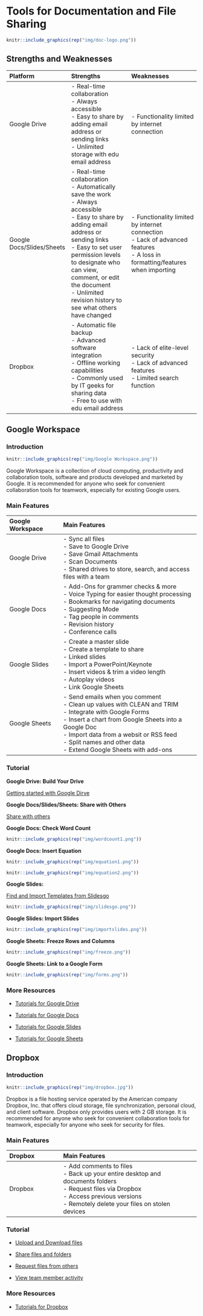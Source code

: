 # Tools for Documentation and File Sharing

```r
knitr::include_graphics(rep("img/doc-logo.png"))
```

## Strengths and Weaknesses

| Platform | Strengths | Weaknesses |
| :--- | :------- | :------- |
| Google Drive | - Real-time collaboration<br>- Always accessible<br>- Easy to share by adding email address or sending links<br>- Unlimited storage with edu email address | - Functionality limited by internet connection |
| Google Docs/Slides/Sheets | - Real-time collaboration<br>- Automatically save the work<br>- Always accessible<br>- Easy to share by adding email address or sending links<br>- Easy to set user permission levels to designate who can view, comment, or edit the document<br>- Unlimited revision history to see what others have changed | - Functionality limited by internet connection<br>- Lack of advanced features<br>- A loss in formatting/features when importing |
| Dropbox | - Automatic file backup<br>- Advanced software integration<br>- Offline working capabilities<br>- Commonly used by IT geeks for sharing data<br>- Free to use with edu email address | - Lack of elite-level security<br>- Lack of advanced features<br>- Limited search function |

## Google Workspace
<a id="Google Workspace"> </a>

### Introduction

```r
knitr::include_graphics(rep("img/Google Workspace.png"))
```

Google Workspace is a collection of cloud computing, productivity and collaboration tools, software and products developed and marketed by Google. It is recommended for anyone who seek for convenient collaboration tools for teamwork, especially for existing Google users.     

### Main Features

| Google Workspace | Main Features |
| :--- | :--------- |
| Google Drive | - Sync all files<br>- Save to Google Drive<br>- Save Gmail Attachments<br>- Scan Documents <br>- Shared drives to store, search, and access files with a team |
| Google Docs | - Add-Ons for grammer checks & more<br>- Voice Typing for easier thought processing<br>- Bookmarks for navigating documents<br>- Suggesting Mode<br>- Tag people in comments<br>- Revision history<br>- Conference calls |
| Google Slides | - Create a master slide<br>- Create a template to share<br>- Linked slides<br>- Import a PowerPoint/Keynote<br>- Insert videos & trim a video length<br>- Autoplay videos<br>- Link Google Sheets |
| Google Sheets | - Send emails when you comment<br>- Clean up values with CLEAN and TRIM<br>- Integrate with Google Forms<br>- Insert a chart from Google Sheets into a Google Doc<br>- Import data from a websit or RSS feed<br>- Split names and other data<br>- Extend Google Sheets with add-ons|

### Tutorial

**Google Drive: Build Your Drive**

[Getting started with Google Dirve](https://youtu.be/P7555XLfHgs)

**Google Docs/Slides/Sheets: Share with Others**

[Share with others](https://youtu.be/25CtYkqamIA)
  
**Google Docs: Check Word Count**
  
```r
knitr::include_graphics(rep("img/wordcount1.png"))
```

**Google Docs: Insert Equation**
  
```r
knitr::include_graphics(rep("img/equation1.png"))
```

```r
knitr::include_graphics(rep("img/equation2.png"))
```

**Google Slides:**

[Find and Import Templates from Slidesgo](https://slidesgo.com)
  
 ```r
knitr::include_graphics(rep("img/slidesgo.png"))
```
**Google Slides: Import Slides **
  
 ```r
knitr::include_graphics(rep("img/importslides.png"))
```  
**Google Sheets: Freeze Rows and Columns**

 ```r
knitr::include_graphics(rep("img/freeze.png"))
```

**Google Sheets: Link to a Google Form**

 ```r
knitr::include_graphics(rep("img/forms.png"))
```  

### More Resources

* [Tutorials for Google Drive](https://talkbitz.com/google-drive-features/)

* [Tutorials for Google Docs](https://blog.hubspot.com/marketing/google-docs-tips)

* [Tutorials for Google Slides](https://www.risevision.com/blog/20-google-slide-features-you-might-not-use...but-should)

* [Tutorials for Google Sheets](https://www.lovesdata.com/blog/google-sheets-tips)

## Dropbox
<a id="Dropbox"> </a>

### Introduction

```r
knitr::include_graphics(rep("img/dropbox.jpg"))
```

Dropbox is a file hosting service operated by the American company Dropbox, Inc. that offers cloud storage, file synchronization, personal cloud, and client software. Dropbox only provides users with 2 GB storage. It is recommended for anyone who seek for convenient collaboration tools for teamwork, especially for anyone who seek for security for files.  

### Main Features

| Dropbox | Main Features |
| :--- | :--------- |
| Dropbox | - Add comments to files<br>- Back up your entire desktop and documents folders<br>- Request files via Dropbox<br>- Access previous versions<br>- Remotely delete your files on stolen devices|

### Tutorial

* [Upload and Download files](https://fast.wistia.net/embed/iframe/fhh3n87je6)

* [Share files and folders](https://fast.wistia.net/embed/iframe/cb1w8z1qhm)

* [Request files from others](https://fast.wistia.net/embed/iframe/lsxu4wc346)

* [View team member activity](https://fast.wistia.net/embed/iframe/urby7qwctf)

### More Resources

* [Tutorials for Dropbox](https://youtu.be/4Nan6Zt6bzw)
